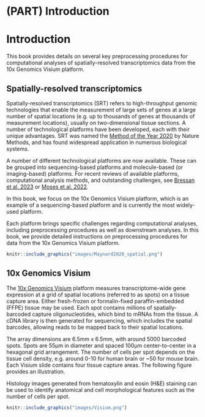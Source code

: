 # (PART) Introduction {-}

# Introduction

This book provides details on several key preprocessing procedures for computational analyses of spatially-resolved transcriptomics data from the 10x Genomics Visium platform.


## Spatially-resolved transcriptomics

Spatially-resolved transcriptomics (SRT) refers to high-throughput genomic technologies that enable the measurement of large sets of genes at a large number of spatial locations (e.g. up to thousands of genes at thousands of measurement locations), usually on two-dimensional tissue sections. A number of technological platforms have been developed, each with their unique advantages. SRT was named the [Method of the Year 2020](https://doi.org/10.1038/s41592-020-01042-x) by Nature Methods, and has found widespread application in numerous biological systems.

A number of different technological platforms are now available. These can be grouped into sequencing-based platforms and molecule-based (or imaging-based) platforms. For recent reviews of available platforms, computational analysis methods, and outstanding challenges, see [Bressan et al. 2023](https://www.science.org/doi/10.1126/science.abq4964) or [Moses et al. 2022](https://www.nature.com/articles/s41592-022-01409-2).

In this book, we focus on the 10x Genomics Visium platform, which is an example of a sequencing-based platform and is currently the most widely-used platform.

Each platform brings specific challenges regarding computational analyses, including preprocessing procedures as well as downstream analyses. In this book, we provide detailed instructions on preprocessing procedures for data from the 10x Genomics Visium platform.

```r
knitr::include_graphics("images/Maynard2020_spatial.png")
```


## 10x Genomics Visium

The [10x Genomics Visium](https://www.10xgenomics.com/products/spatial-gene-expression) platform measures transcriptome-wide gene expression at a grid of spatial locations (referred to as spots) on a tissue capture area. Either fresh-frozen or formalin-fixed paraffin-embedded (FFPE) tissue may be used. Each spot contains millions of spatially-barcoded capture oligonucleotides, which bind to mRNAs from the tissue. A cDNA library is then generated for sequencing, which includes the spatial barcodes, allowing reads to be mapped back to their spatial locations.

The array dimensions are 6.5mm x 6.5mm, with around 5000 barcoded spots. Spots are 55µm in diameter and spaced 100µm center-to-center in a hexagonal grid arrangement. The number of cells per spot depends on the tissue cell density, e.g. around 0-10 for human brain or ~50 for mouse brain. Each Visium slide contains four tissue capture areas. The following figure provides an illustration.

Histology images generated from hematoxylin and eosin (H&E) staining can be used to identify anatomical and cell morphological features such as the number of cells per spot.


```r
knitr::include_graphics("images/Visium.png")
```

